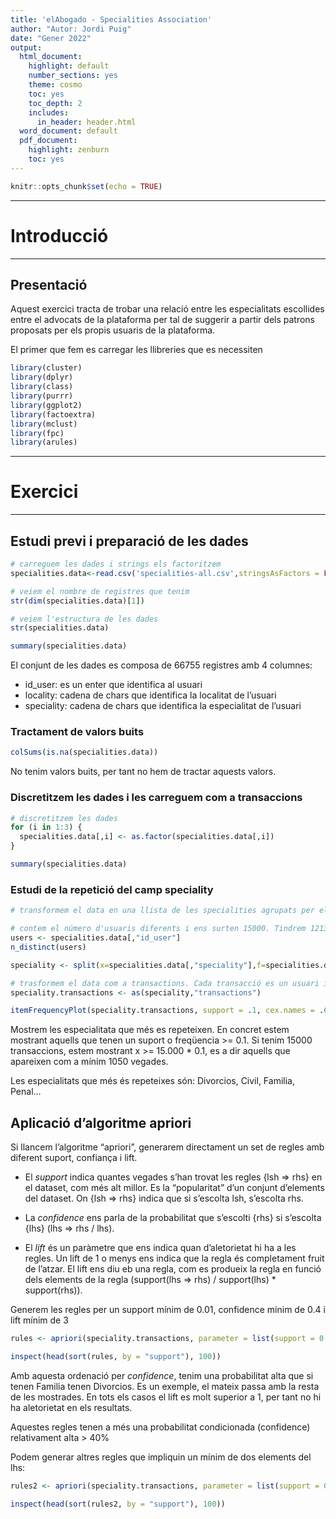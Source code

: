```yaml
---
title: 'elAbogado - Specialities Association'
author: "Autor: Jordi Puig"
date: "Gener 2022"
output:
  html_document:
    highlight: default
    number_sections: yes
    theme: cosmo
    toc: yes
    toc_depth: 2
    includes:
      in_header: header.html
  word_document: default
  pdf_document:
    highlight: zenburn
    toc: yes
---
```


```r
knitr::opts_chunk$set(echo = TRUE)
```
******
# Introducció
******
## Presentació
Aquest exercici tracta de trobar una relació entre les especialitats escollides entre el advocats de la plataforma per tal de suggerir a partir dels patrons proposats per els propis usuaris de la plataforma. 

El primer que fem es carregar les llibreries que es necessiten

```r
library(cluster)
library(dplyr)
library(class)
library(purrr)
library(ggplot2)
library(factoextra)
library(mclust)
library(fpc)
library(arules)
```

******
# Exercici
******

## Estudi previ i preparació de les dades

```r

# carreguem les dades i strings els factoritzem 
specialities.data<-read.csv('specialities-all.csv',stringsAsFactors = FALSE, encoding='latin1')

# veiem el nombre de registres que tenim
str(dim(specialities.data)[1])

# veiem l'estructura de les dades
str(specialities.data)

summary(specialities.data)

```

El conjunt de les dades es composa de 66755 registres amb 4 columnes:

* id_user: es un enter que identifica al usuari
* locality: cadena de chars que identifica la localitat de l'usuari
* speciality: cadena de chars que identifica la especialitat de l'usuari


### Tractament de valors buits
```r
colSums(is.na(specialities.data))
```


No tenim valors buits, per tant no hem de tractar aquests valors.


### Discretitzem les dades i les carreguem com a transaccions
```r
# discretitzem les dades 
for (i in 1:3) {
  specialities.data[,i] <- as.factor(specialities.data[,i])
}

summary(specialities.data)
```

### Estudi de la repetició del camp speciality
```r

# transformem el data en una llista de les specialities agrupats per els usuaris, es a dir, tenim les specialities que escull cada usuari

# contem el número d'usuaris diferents i ens surten 15000. Tindrem 12130 transaccions
users <- specialities.data[,"id_user"]
n_distinct(users)

speciality <- split(x=specialities.data[,"speciality"],f=specialities.data$id_user)

# trasformem el data com a transactions. Cada transacció es un usuari i les espcialitats que selecciona
speciality.transactions <- as(speciality,"transactions")

itemFrequencyPlot(speciality.transactions, support = .1, cex.names = .6, col = rainbow(10), topN=10)
```


Mostrem les especialitata que més es repeteixen. En concret estem mostrant aquells que tenen un suport o freqüencia >= 0.1. Si tenim 15000 transaccions, estem mostrant x >= 15.000 * 0.1, es a dir aquells que apareixen com a mínim 1050 vegades.

Les especialitats que més és repeteixes són: Divorcios, Civil, Familia, Penal...


## Aplicació d'algoritme apriori 
Si llancem l'algoritme "apriori", generarem directament un set de regles amb diferent suport, confiança i lift. 

* El *support* indica quantes vegades s'han trovat les regles {lsh => rhs} en el dataset, com més alt millor. Es la "popularitat" d'un conjunt d'elements del dataset. On {lsh => rhs} indica que si s'escolta lsh, s'escolta rhs.

* La *confidence* ens parla de la probabilitat que s'escolti {rhs} si s'escolta {lhs} (lhs => rhs / lhs).

* El *lift* és un paràmetre que ens indica quan d'aletorietat hi ha a les regles. Un lift de 1 o menys ens indica que la regla és completament fruit de l'atzar. El lift ens diu eb una regla, com es produeix la regla en funció dels elements de la regla (support(lhs => rhs) / support(lhs) * support(rhs)).

Generem les regles per un support mínim de 0.01, confidence mínim de 0.4 i lift mínim de 3

```r
rules <- apriori(speciality.transactions, parameter = list(support = 0.25, confidence = 0.4))

inspect(head(sort(rules, by = "support"), 100))
```

Amb aquesta ordenació per *confidence*, tenim una probabilitat alta que si tenen Familia tenen Divorcios. Es un exemple, el mateix passa amb la resta de les mostrades. En tots els casos el lift es molt superior a 1, per tant no hi ha aletorietat en els resultats.

Aquestes regles tenen a més una probabilitat condicionada (confidence) relativament alta  > 40%

Podem generar altres regles que impliquin un mínim de dos elements del lhs:

```r
rules2 <- apriori(speciality.transactions, parameter = list(support = 0.05, confidence = 0.1, minlen=4))

inspect(head(sort(rules2, by = "support"), 100))
```